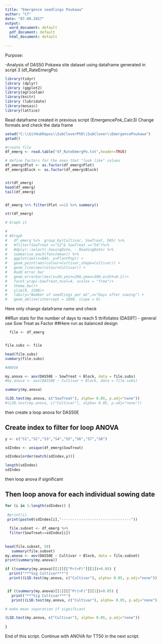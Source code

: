 ```yaml
---
title: "Emergence seedlings Poukawa"
author: "CT"
date: "07.08.2017"
output:
  word_document: default
  pdf_document: default
  html_document: default
 
---
```


Purpose:

-Analysis of DAS50 Pokawa site dataset using dataframe generated in script 3 (df_RateEmergPo)
 

```r
library(tidyr)
library (dplyr)
library (ggplot2)
library(agricolae)
library(knitr)
library (lubridate)
library(mosaic)
library(lattice)
```

Read dataframe created in previous script (EmergencePok_Calc3)
Change formats and check the data frame 
```r
setwd("C:\\GitHubRepos\\SubCloverPhD\\SubClover\\EmergencePoukawa")
getwd()

#create file
df_emerg <- read.table("df_RateEmergPo.txt",header=TRUE)

# define factors for the ones that "look like" values
df_emerg$Plot <- as.factor(df_emerg$Plot)
df_emerg$Block <- as.factor(df_emerg$Block)


str(df_emerg)
head(df_emerg)
tail(df_emerg)


df_emerg %>% filter(Plot ==1) %>% summary()

str(df_emerg)
```


```r
# Graph it 

# 
# #Graph         
#   df_emerg %>%  group_by(Cultivar, SowTreat, DAS) %>%
#   #filter(SowTreat =="S2"& SowTreat =="S4")%>%
#   #dplyr::select(-SowingDate, - ReadingDate) %>%
#   summarise_each(funs(mean)) %>%
#   ggplot(aes(x=DAS, y=PlantPop)) + 
#   geom_point(aes(colour=Cultivar,shape=Cultivar)) +
#   geom_line(aes(colour=Cultivar)) +
#   #add error bar
#   geom_errorbar(aes(x=20,ymin=200,ymax=300,width=0.2))+
#   facet_wrap(~SowTreat,ncol=4, scales = "free")+
#   theme_bw()+
#   ylim(0, 2200)+
#   labs(y="Number of seedlings per m2",x="Days after sowing") +
#   geom_abline(intercept = 1000, slope = 0)

```

Here only change dataframe name and check



##Run stats for the number of days to reach 5 ttrifoliates (DAS9T) - general use Sow Treat as Factor 
##Here run as balanced design 

```r
 
  file <- df_emerg


file.subs <- file 

head(file.subs)
summary(file.subs)

#ANOVA

my.anova <- aov(DAS50E ~ SowTreat + Block, data = file.subs)
#my.anova <- aov(DAS50E ~ Cultivar + Block, data = file.subs)

summary(my.anova)

```


```r
(LSD.test(my.anova, c("SowTreat"), alpha= 0.05, p.adj="none"))
#(LSD.test(my.anova, c("Cultivar"), alpha= 0.05, p.adj="none"))

```


then create a loop anova for DAS50E 


## Create index to filter for loop ANOVA

```r
y <- c("S1","S2","S3","S4","S5","S6","S7","S8")

sdIndex <- unique(df_emerg$SowTreat)

sdIndex[order(match(sdIndex,y))]

length(sdIndex)
sdIndex
```


then loop anova if significant 

## Then loop anova for each individual sowing date 
```r
for (i in 1:length(sdIndex)) {
  
 #print(i)
 print(paste0(sdIndex[i],"--------------------------------"))
  
  file.subset <- df_emerg %>%
  filter(SowTreat==sdIndex[i])
  
 
head(file.subset, 50)
   summary(file.subset)
my.anova <- aov(DAS50E ~ Cultivar + Block, data = file.subset)
print(summary(my.anova))

if ((summary(my.anova)[[1]][["Pr(>F)"]][1])<0.05) {
  print("***Sig Cultivar***") 
  print((LSD.test(my.anova, c("Cultivar"), alpha= 0.05, p.adj="none"))) } 


 if ((summary(my.anova)[[1]][["Pr(>F)"]][1])>0.05) {
   print("***Sig Cultivar***") 
   print((LSD.test(my.anova, c("Cultivar"), alpha= 0.05, p.adj="none"))) } 

# make mean separation if significant

(LSD.test(my.anova, c("Cultivar"), alpha= 0.05, p.adj="none"))
  
}

```



End of this script. 
Continue with ANOVA for TT50 in the next script. 

